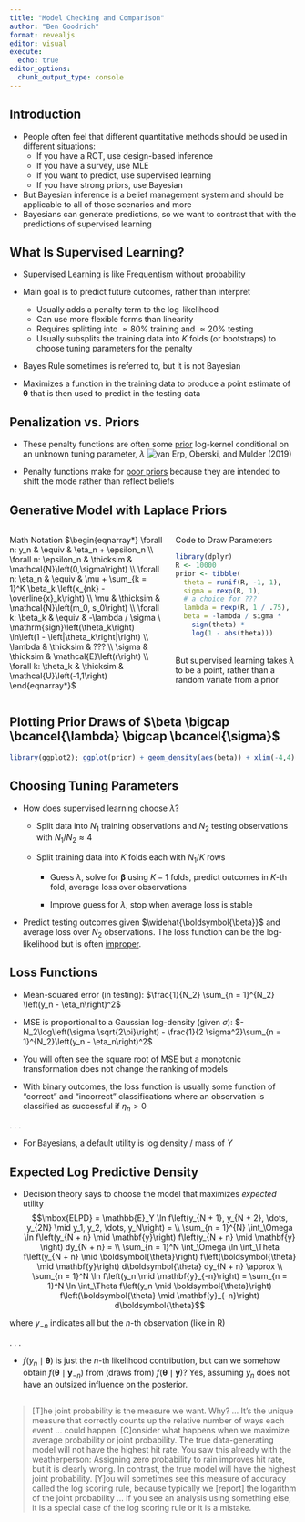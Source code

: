 ```yaml
---
title: "Model Checking and Comparison"
author: "Ben Goodrich"
format: revealjs
editor: visual
execute: 
  echo: true
editor_options: 
  chunk_output_type: console
---
```


## Introduction

```{=html}
<script type="text/x-mathjax-config">
MathJax.Hub.Register.StartupHook("TeX Jax Ready",function () {
  MathJax.Hub.Insert(MathJax.InputJax.TeX.Definitions.macros,{
    cancel: ["Extension","cancel"],
    bcancel: ["Extension","cancel"],
    xcancel: ["Extension","cancel"],
    cancelto: ["Extension","cancel"]
  });
});
</script>
```
-   People often feel that different quantitative methods should be used in different situations:
    -   If you have a RCT, use design-based inference
    -   If you have a survey, use MLE
    -   If you want to predict, use supervised learning
    -   If you have strong priors, use Bayesian
-   But Bayesian inference is a belief management system and should be applicable to all of those scenarios and more
-   Bayesians can generate predictions, so we want to contrast that with the predictions of supervised learning

## What Is Supervised Learning?

-   Supervised Learning is like Frequentism without probability

-   Main goal is to predict future outcomes, rather than interpret

    -   Usually adds a penalty term to the log-likelihood
    -   Can use more flexible forms than linearity
    -   Requires splitting into $\approx 80$% training and $\approx 20$% testing
    -   Usually subsplits the training data into $K$ folds (or bootstraps) to choose tuning parameters for the penalty

-   Bayes Rule sometimes is referred to, but it is not Bayesian

-   Maximizes a function in the training data to produce a point estimate of $\boldsymbol{\theta}$ that is then used to predict in the testing data

## Penalization vs. Priors

-   These penalty functions are often some [prior](https://osf.io/4ev8h/) log-kernel conditional on an unknown tuning parameter, $\lambda$ ![van Erp, Oberski, and Mulder (2019)](table1.png)

-   Penalty functions make for [poor priors](https://statmodeling.stat.columbia.edu/2017/11/02/king-must-die/) because they are intended to shift the mode rather than reflect beliefs

## Generative Model with Laplace Priors

::: columns
::: {.column width="56%"}
Math Notation $\begin{eqnarray*} \forall n: y_n & \equiv & \eta_n + \epsilon_n \\ \forall n: \epsilon_n & \thicksim & \mathcal{N}\left(0,\sigma\right) \\ \forall n: \eta_n & \equiv & \mu + \sum_{k = 1}^K \beta_k \left(x_{nk} - \overline{x}_k\right) \\ \mu & \thicksim & \mathcal{N}\left(m_0, s_0\right) \\ \forall k: \beta_k & \equiv & -\lambda / \sigma \ \mathrm{sign}\left(\theta_k\right) \ln\left(1 - \left|\theta_k\right|\right) \\ \lambda & \thicksim & ??? \\ \sigma & \thicksim & \mathcal{E}\left(r\right) \\ \forall k: \theta_k & \thicksim & \mathcal{U}\left(-1,1\right) \end{eqnarray*}$
:::

::: {.column width="44%"}
::: fragment
Code to Draw Parameters

```r
library(dplyr)
R <- 10000
prior <- tibble(
  theta = runif(R, -1, 1),
  sigma = rexp(R, 1),
  # a choice for ???
  lambda = rexp(R, 1 / .75),
  beta = -lambda / sigma * 
    sign(theta) *
    log(1 - abs(theta)))
```

\
But supervised learning takes $\lambda$ to be a point, rather than a random variate from a prior
:::
:::
:::

## Plotting Prior Draws of $\beta \bigcap \bcancel{\lambda} \bigcap \bcancel{\sigma}$

```r
library(ggplot2); ggplot(prior) + geom_density(aes(beta)) + xlim(-4,4)
```

## Choosing Tuning Parameters

-   How does supervised learning choose $\lambda$?

    -   Split data into $N_1$ training observations and $N_2$ testing observations with $N_1 / N_2 \approx 4$

    -   Split training data into $K$ folds each with $N_1 / K$ rows

        -   Guess $\lambda$, solve for $\boldsymbol{\beta}$ using $K - 1$ folds, predict outcomes in $K$-th fold, average loss over observations

        -   Improve guess for $\lambda$, stop when average loss is stable

-   Predict testing outcomes given $\widehat{\boldsymbol{\beta}}$ and average loss over $N_2$ observations. The loss function can be the log-likelihood but is often [improper](https://en.wikipedia.org/wiki/Scoring_rule#Propriety_and_consistency).

## Loss Functions

-   Mean-squared error (in testing): $\frac{1}{N_2} \sum_{n = 1}^{N_2} \left(y_n - \eta_n\right)^2$

-   MSE is proportional to a Gaussian log-density (given $\sigma$): $-N_2\log\left(\sigma \sqrt{2\pi}\right) - \frac{1}{2 \sigma^2}\sum_{n = 1}^{N_2}\left(y_n - \eta_n\right)^2$

-   You will often see the square root of MSE but a monotonic transformation does not change the ranking of models

-   With binary outcomes, the loss function is usually some function of "correct" and "incorrect" classifications where an observation is classified as successful if $\eta_n > 0$

. . .

-   For Bayesians, a default utility is log density / mass of $Y$

## Expected Log Predictive Density {.smaller}

-   Decision theory says to choose the model that maximizes *expected* utility $$\mbox{ELPD} = \mathbb{E}_Y \ln f\left(y_{N + 1}, y_{N + 2}, \dots, y_{2N} \mid y_1, y_2, \dots, y_N\right) = \\
    \sum_{n = 1}^{N} \int_\Omega 
    \ln f\left(y_{N + n} \mid \mathbf{y}\right) f\left(y_{N + n} \mid \mathbf{y} \right) dy_{N + n} = \\
    \sum_{n = 1}^N \int_\Omega \ln \int_\Theta f\left(y_{N + n} \mid \boldsymbol{\theta}\right) f\left(\boldsymbol{\theta} \mid \mathbf{y}\right) d\boldsymbol{\theta} dy_{N + n} \approx  \\
    \sum_{n = 1}^N \ln f\left(y_n \mid \mathbf{y}_{-n}\right) = \sum_{n = 1}^N
    \ln \int_\Theta f\left(y_n \mid \boldsymbol{\theta}\right) 
    f\left(\boldsymbol{\theta} \mid \mathbf{y}_{-n}\right) d\boldsymbol{\theta}$$

where $y_{-n}$ indicates all but the $n$-th observation (like in R)

. . .

-   $f\left(y_n \mid \boldsymbol{\theta}\right)$ is just the $n$-th likelihood contribution, but can we somehow obtain $f\left(\boldsymbol{\theta} \mid \mathbf{y}_{-n}\right)$ from (draws from) $f\left(\boldsymbol{\theta} \mid \mathbf{y}\right)$? Yes, assuming $y_n$ does not have an outsized influence on the posterior.

## 

> \[T\]he joint probability is the measure we want. Why? $\dots$ It's the unique measure that correctly counts up the relative number of ways each event $\dots$ could happen. \dots \[C\]onsider what happens when we maximize average probability or joint probability. The true data-generating model will not have the highest hit rate. You saw this already with the weatherperson: Assigning zero probability to rain improves hit rate, but it is clearly wrong. In contrast, the true model will have the highest joint probability. \[Y\]ou will sometimes see this measure of accuracy called the log scoring rule, because typically we \[report\] the logarithm of the joint probability $\dots$ If you see an analysis using something else, it is a special case of the log scoring rule or it is a mistake.
